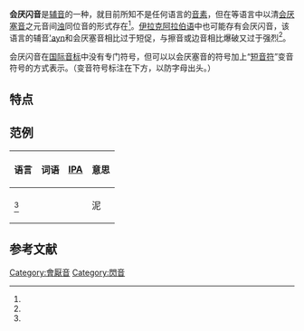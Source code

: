 {{SelfDistinguish|'''{{tsl|en|Pharyngeal flap surgery|咽瓣手术}}'''}}
{{infobox IPA
|ipa symbol=ʡ̆
|ipa symbol2=ʕ̆
}}
'''会厌闪音'''是[[辅音|辅音]]的一种，就目前所知不是任何语言的[[音素|音素]]，但在{{tsl|en|Dahalo language|達哈洛語}}等语言中以清[[会厌塞音|会厌塞音]]{{IPA|/ʡ/}}之元音间[[清濁音|浊]]同位音的形式存在<ref name="Maddieson" />。[[美索不達米亞阿拉伯語|伊拉克阿拉伯语]]中也可能存有会厌闪音，该语言的辅音[[Ayin|'ayn]]和会厌塞音相比过于短促，与擦音或边音相比爆破又过于强烈<ref name="Esling" />。

会厌闪音在[[國際音標|国际音标]]中没有专门符号，但可以以会厌塞音的符号加上“[[短音符|短音符]]”变音符号的方式表示{{angle bracket|{{IPA|ʡ̮}}}}。（变音符号标注在下方，以防字母出头。）

== 特点 ==
<!-- {{flap}} {{epiglottal}} {{voiced}} {{oral}} {{central-lateral}} {{pulmonic}} -->
{{閃音}}
{{會厭音}}
{{濁音}}
{{口腔輔音}}
{{中央輔音-邊輔音}}
{{肺部氣流音}}

== 范例 ==
{| class="wikitable"
! colspan="2" | 语言
! 词语
! [[國際音標|IPA]] 
! 意思
! 备注
|-
| colspan="2" | {{tsl|en|Dahalo language|達哈洛語}}<ref name="Maddieson" /> 
| align="center" colspan="2" | {{IPA|[nd̠oːʡ̮o]}} 
| 泥
| 清会厌塞音{{IPA|/ʡ/}}的元音间同位音，可能以[[近音|近音]]代替<ref name="Maddieson" /> 。
|}

== 参考文献 ==
{{Reflist|refs=
<ref name="Esling">{{citation
|last=Esling
|first=John
|year=2010
|chapter=Phonetic Notation
|editor-last1=Hardcastle
|editor-first1=William J.
|editor-last2=Laver
|editor-first2=John
|editor-last3=Gibbon
|editor-first3=Fiona E.
|title=The Handbook of Phonetic Sciences
|edition=2nd
|publisher=Wiley-Blackwell
|isbn=978-1-4051-4590-9
|page=700
|language=en
}}</ref>
<ref name="Maddieson">{{citation
|last1=Maddieson
|first1=Ian
<!-- |authorlink1=Ian Maddieson -->
|last2=Spajić
|first2=Siniša
|last3=Sands
|first3=Bonny
|last4=Ladefoged
|first4=Peter
<!-- |authorlink4=Peter Ladefoged -->
|year=1993
|chapter=Phonetic structures of Dahalo
|editor-last1=Maddieson
|editor-first1=Ian
|title=UCLA working papers in phonetics: Fieldwork studies of targeted languages
|volume=84
<!-- |pages=25–65 -->
|publication-place=Los Angeles
|publisher=The UCLA Phonetics Laboratory Group
|url=http://escholarship.org/uc/item/8k45g432
|page=33
|language=en
|accessdate=2016-11-18
|archive-date=2020-11-22
|archive-url=https://web.archive.org/web/20201122012833/https://escholarship.org/uc/item/8k45g432
|dead-url=no
}}</ref>
}}

{{国际音标导航}}

[[Category:會厭音|Category:會厭音]]
[[Category:閃音|Category:閃音]]